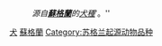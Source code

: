 {{Portal box|蘇格蘭|狗}}
:''源自'''[[蘇格蘭|蘇格蘭]]'''的[[犬種|犬種]]'''。''
{{Commons category|Dog breeds originating in Scotland}}

[[Category:蘇格蘭動物|犬]]
[[Category:源自英國的犬種|蘇格蘭]]
[[Category:苏格兰起源动物品种|Category:苏格兰起源动物品种]]